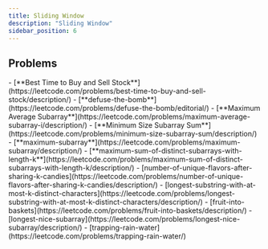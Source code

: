 ```yaml
---
title: Sliding Window
description: "Sliding Window"
sidebar_position: 6
---
```



## Problems

<Tabs>
    <TabItem value={"Easy"}>
        - [**Best Time to Buy and Sell Stock**](https://leetcode.com/problems/best-time-to-buy-and-sell-stock/description/)
        - [**defuse-the-bomb**](https://leetcode.com/problems/defuse-the-bomb/editorial/)
        - [**Maximum Average Subarray**](https://leetcode.com/problems/maximum-average-subarray-i/description/)
        - [**Minimum Size Subarray Sum**](https://leetcode.com/problems/minimum-size-subarray-sum/description/)
    </TabItem>
    <TabItem value={"Medium"}>
        - [**maximum-subarray**](https://leetcode.com/problems/maximum-subarray/description/)
        - [**maximum-sum-of-distinct-subarrays-with-length-k**](https://leetcode.com/problems/maximum-sum-of-distinct-subarrays-with-length-k/description/)
        - [number-of-unique-flavors-after-sharing-k-candies](https://leetcode.com/problems/number-of-unique-flavors-after-sharing-k-candies/description/)
        - [longest-substring-with-at-most-k-distinct-characters](https://leetcode.com/problems/longest-substring-with-at-most-k-distinct-characters/description/)
        - [fruit-into-baskets](https://leetcode.com/problems/fruit-into-baskets/description/)
        - [longest-nice-subarray](https://leetcode.com/problems/longest-nice-subarray/description/)
    </TabItem>
    <TabItem value="Hard">
        - [trapping-rain-water](https://leetcode.com/problems/trapping-rain-water/)
    </TabItem>
</Tabs>


